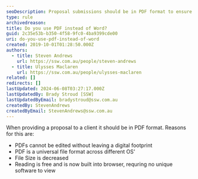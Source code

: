 ```yaml
---
seoDescription: Proposal submissions should be in PDF format to ensure security and universality across different operating systems.
type: rule
archivedreason:
title: Do you use PDF instead of Word?
guid: 2c35e53b-b350-4f58-9fc0-4ba9399cde00
uri: do-you-use-pdf-instead-of-word
created: 2019-10-01T01:28:50.000Z
authors:
  - title: Steven Andrews
    url: https://ssw.com.au/people/steven-andrews
  - title: Ulysses Maclaren
    url: https://ssw.com.au/people/ulysses-maclaren
related: []
redirects: []
lastUpdated: 2024-06-08T03:27:17.000Z
lastUpdatedBy: Brady Stroud [SSW]
lastUpdatedByEmail: bradystroud@ssw.com.au
createdBy: StevenAndrews
createdByEmail: StevenAndrews@ssw.com.au
---
```


When providing a proposal to a client it should be in PDF format. Reasons for this are:
- PDFs cannot be edited without leaving a digital footprint
- PDF is a universal file format across different OS'
- File Size is decreased
- Reading is free and is now built into browser, requring no unique software to view
